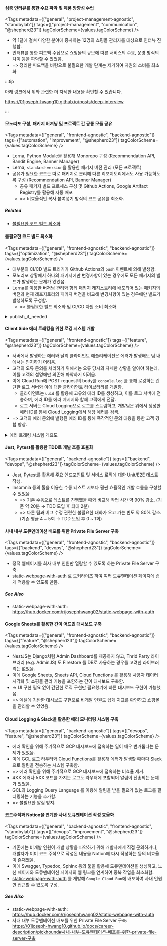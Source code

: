 
#### 심층 인터뷰를 통한 수요 파악 및 제품 방향성 수립

<Tags
  metadata={["general", "project-management-agnostic", "standbylab"]}
  tags={["project-management", "communication", "@shepherd23"]}
  tagColorScheme={values.tagColorScheme}
/>

- 약 1달에 걸쳐 다양한 분야에 종사하는 12명의 쇼핑몰 관리자를 대상으로 인터뷰 진행함.
- 인터뷰를 통한 피드백 수집으로 쇼핑몰의 규모에 따른 서비스의 수요, 운영 방식의 차이 등을 파악할 수 있었음.
- => 정리한 피드백을 바탕으로 불필요한 개발 단계는 제거하여 자원의 소비를 최소화

:::tip

아래 링크에서 위와 관련한 더 자세한 내용을 확인할 수 있습니다.

https://01joseph-hwang10.github.io/posts/deep-interview

:::

#### 모노리포 구성, 패키지 버져닝 및 프로젝트 간 공통 모듈 공유

<Tags
  metadata={["general", "frontend-agnostic", "backend-agnostic"]}
  tags={["automation", "improvement", "@shepherd23"]}
  tagColorScheme={values.tagColorScheme}
/>

- Lerna, Python Module을 활용해 Monorepo 구성 (Recommendation API, Bandit Engine, Banner Manager)
- Lerna, `standard-version`을 활용한 패키지 버전 관리 (모든 프로젝트)
- 공유가 필요한 코드는 따로 패키지로 분리해 다른 리포지토리에서도 사용 가능하도록 구성 (Recommendation API, Banner Manager)
  - 공유 패키지 빌드 프로세스 구성 및 Github Actions, Google Artifact Registry를 활용해 자동 배포
  - => 비효율적인 복사 붙여넣기 방식의 코드 공유를 최소화.

##### Related

- [불필요한 코드 빌드 최소화](#불필요한-코드-빌드-최소화)

#### 불필요한 코드 빌드 최소화

<Tags
  metadata={["general", "frontend-agnostic", "backend-agnostic"]}
  tags={["optimization", "@shepherd23"]}
  tagColorScheme={values.tagColorScheme}
/>

- 대부분의 CI/CD 빌드 트리거가 Github Actions의 `push` 이벤트에 의해 발생함.
- 모노리포 상황에서 하나의 패키지에만 변경사항이 있는 경우에도 모든 패키지의 빌드가 발생하는 문제가 있었음.
- Lerna를 이용한 버저닝 관리와 함께 패키지 레지스트리에 배포되어 있는 패키지의 버전과 현재 레포지토리의 패키지 버전을 비교해 변경사항이 있는 경우에만 빌드가 발생하도록 구성함.
  - => 불필요한 빌드 최소화 및 CI/CD 자원 소비 최소화

<details>
<summary>publish_if_needed</summary>
<div markdown="1">

```bash
function publish_if_needed () {
  package_name="@$namespace/$1"
  package_dir="packages/$1"
  published_version=$(npm view $package_name version)
  current_version=$(node -pe "require('./package.json').version")
  if [ "$published_version" = "$current_version" ]; then
    echo "$package_name is already published"
  else
    echo "Publishing $package_name"
    npm publish -w $package_dir
  fi
}
```

</div>
</details>

#### Client Side 에러 트래킹을 위한 로깅 시스템 개발

<Tags
  metadata={["general", "frontend-agnostic"]}
  tags={["feature", "@shepherd23"]}
  tagColorScheme={values.tagColorScheme}
/>

- 서버에서 발생하는 에러와 달리 클라이언트 애플리케이션은 에러가 발생해도 팀 내에서는 인지하기 어려움.
- 고객의 오류 문의를 처리하기 위해서는 오류 당시의 자세한 상황을 알아야 하는데, 이를 고객의 설명에만 의존해 파악하기 어려움.
- 이에 Cloud Run에 POST request의 body를 `console.log` 를 통해 로깅하는 간단한 로그 서버와 이에 대한 클라이언트 라이브러리를 개발함.
  - 클라이언트는 `uuid` 를 활용해 고유의 에러 ID를 생성하고, 이를 로그 서버에 전송하며, 에러 ID를 에러 메시지와 함께 고객에게 전달.
  - 로그 서버는 Cloud Logging으로 로그를 스트림하고, 개발팀은 위에서 생성한 에러 ID를 통해 Cloud Logging에서 해당 에러를 검색.
- => 고객의 에러 문의에 발행된 에러 ID를 통해 즉각적인 문의 대응을 통한 고객 경험 향상.

<details>
<summary>에러 트래킹 시스템 개요도</summary>
<div markdown="1">

```mermaid
flowchart LR
  subgraph client[Client]
		errorhappens(에러 발생)
		--> |Error| preparecontent[에러 Format & 추적 코드 부착]
		--> |Payload| send[송신]
	end

  send --> |"POST /log"| receive

  subgraph logger[Logger Server]
    receive[수신] --> |Error Content| logging[console.*]
  end

  logging --> gcl[[Google Cloud Logging]]
```

</div>
</details>

#### Jest, Pytest를 활용한 TDD로 개발 흐름 효율화

<Tags
  metadata={["general", "backend-agnostic"]}
  tags={["backend", "devops", "@shepherd23"]}
  tagColorScheme={values.tagColorScheme}
/>

- Jest, Pytest를 활용해 주요 엔드포인트 및 서비스 로직에 대한 Unit/E2E 테스트 작성.
- Insomnia 등의 툴을 이용한 수동 테스트 시보다 훨씬 효율적인 개발 흐름을 구성할 수 있었음
  - => 기존 수동으로 테스트를 진행했을 때와 비교해 작업 시간 약 90% 감소. (기존 약 20분 → TDD 도입 후 최대 2분)
  - => 다른 팀과 버그 수정 관련한 불필요한 대화가 오고 가는 빈도 약 80% 감소. (기존 평균 4 ~ 5회 → TDD 도입 후 0 ~ 1회)

#### 사내 내부 도큐멘테이션 배포를 위한 Private File Server 구축

<Tags
  metadata={["general", "frontend-agnostic", "backend-agnostic"]}
  tags={["backend", "devops", "@shepherd23"]}
  tagColorScheme={values.tagColorScheme}
/>

- 정적 웹페이지를 회사 내부 인원만 열람할 수 있도록 하는 Private File Server 구축.
- [static-webpage-with-auth](https://hub.docker.com/r/josephhwang02/static-webpage-with-auth) 로 도커라이즈 하여 여러 도큐멘테이션 페이지에 쉽게 적용할 수 있도록 만듬.

##### See Also

- static-webpage-with-auth: https://hub.docker.com/r/josephhwang02/static-webpage-with-auth

#### Google Sheets를 활용한 간이 어드민 대시보드 구축

<Tags
  metadata={["general", "frontend-agnostic", "backend-agnostic"]}
  tags={["feature", "@shepherd23"]}
  tagColorScheme={values.tagColorScheme}
/>

- NestJS는 Django처럼 Admin Dashboard를 제공하지 않고, Thrid Party 라이브러리 (e.g. AdminJS) 도 Firestore 를 DB로 사용하는 경우를 고려한 라이브러리는 없었음.
- 이에 Google Sheets, Sheets API, Cloud Functions 를 활용해 사용자 데이터 시각화 및 쇼핑몰 관리 기능을 포함하는 간이 대시보드 구축함.
- => UI 구현 필요 없이 간단한 로직 구현만 필요했기에 빠른 대시보드 구현이 가능했음.
- => 엑셀에 기반한 대시보드 구현으로 비개발 인원도 쉽게 지표를 확인하고 쇼핑몰을 관리할 수 있었음.

#### Cloud Logging & Slack을 활용한 에러 모니터링 시스템 구축

<Tags
  metadata={["general", "backend-agnostic"]}
  tags={["devops", "feature", "@shepherd23"]}
  tagColorScheme={values.tagColorScheme}
/>

- 에러 확인을 위해 주기적으로 GCP 대시보드에 접속하는 일이 매우 번거롭다는 문제가 있었음.
- 이에 GCL 로그 라우터와 Cloud Functions를 활용해 에러가 발생할 때마다 Slack으로 알림을 전송하는 시스템 구축함.
- => 에러 확인을 위해 주기적으로 GCP 대시보드에 접속하는 비효율 제거.
- 4XX 에러나 5XX 코드를 가지는 로그도 라우터에 포함되어 알림이 전송되는 문제가 있었음.
- GCL의 Logging Query Language 를 이용해 알림을 받을 필요가 없는 로그를 필터링하는 기능을 추가함.
- => 불필요한 알림 방지.

#### 코드주석과 Notion을 연계한 사내 도큐멘테이션 작성 효율화

<Tags
  metadata={["general", "backend-agnostic", "frontend-agnostic", "standbylab"]}
  tags={["devops", "improvement", "@shepherd23"]}
  tagColorScheme={values.tagColorScheme}
/>

- 기존에는 비개발 인원이 개발 상황을 파악하기 위해 개발자에게 직접 문의하거나, 개발자가 이미 코드 주석으로 작성된 내용을 Notion에 다시 작성하는 등의 비효율이 존재했음.
- 이에 Swagger, Typedoc, Sphinx 등의 툴을 활용해 도큐멘테이션을 생성하고, 노션 페이지와 도큐멘테이션 페이지의 웹 링크를 연계하여 중복 작업을 최소화함.
- [static-webpage-with-auth](https://hub.docker.com/r/josephhwang02/static-webpage-with-auth) 를 개발해 `Google Cloud Run`에 배포하여 사내 인원만 접근할 수 있도록 구성.

##### See Also

- static-webpage-with-auth: https://hub.docker.com/r/josephhwang02/static-webpage-with-auth
- 사내 내부 도큐멘테이션 배포를 위한 Private File Server 구축: https://01joseph-hwang10.github.io/docs/career-description/pickhound#사내-내부-도큐멘테이션-배포를-위한-private-file-server-구축

